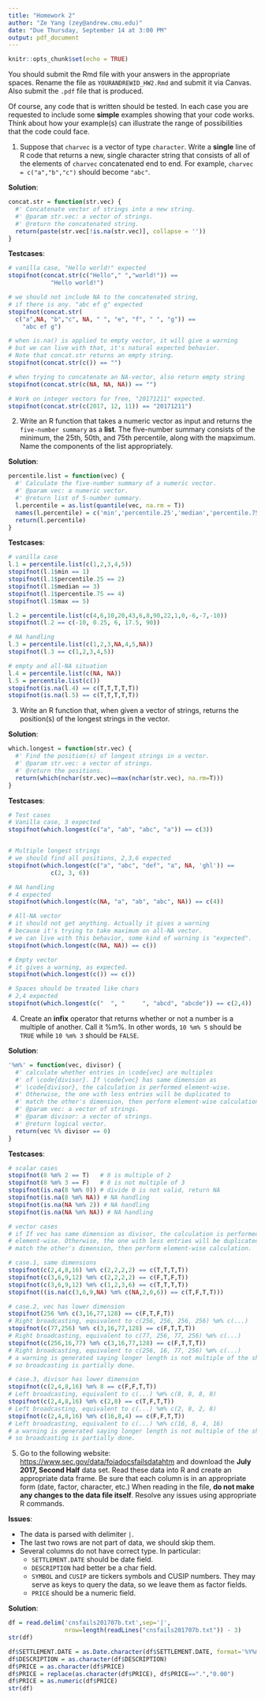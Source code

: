 ```yaml
---
title: "Homework 2"
author: "Ze Yang (zey@andrew.cmu.edu)"
date: "Due Thursday, September 14 at 3:00 PM"
output: pdf_document
---
```


\large

```r
knitr::opts_chunk$set(echo = TRUE)
```

You should submit the Rmd file with your answers in the
appropriate spaces. Rename the file as `YOURANDREWID_HW2.Rmd`
and submit it via Canvas. Also submit the `.pdf` file that
is produced.

Of course, any code that is written should be tested. In each
case you are requested to include some __simple__ examples showing that
your code works. Think about how your example(s) can illustrate 
the range of possibilities that the code could face.

\vspace{.2in}

1. Suppose that `charvec` is a vector of type `character`.
Write a __single__ line of R code that returns a new, single character
string that consists of all of the elements of `charvec`
concatenated end to end. For example,
`charvec = c("a","b","c")`
should become `"abc"`.

**Solution**:
```r
concat.str = function(str.vec) {
  #' Concatenate vector of strings into a new string.
  #' @param str.vec: a vector of strings.
  #' @return the concatenated string.
  return(paste(str.vec[!is.na(str.vec)], collapse = ''))
}
```
**Testcases**:
```r
# vanilla case, "Hello world!" expected
stopifnot(concat.str(c("Hello"," ","world!")) == 
            "Hello world!")

# we should not include NA to the concatenated string,
# if there is any. "abc ef g" expected
stopifnot(concat.str(
  c("a",NA, "b","c", NA, " ", "e", "f", " ", "g")) == 
    "abc ef g")

# when is.na() is applied to empty vector, it will give a warning
# but we can live with that, it's natural expected behavior.
# Note that concat.str returns an empty string.
stopifnot(concat.str(c()) == "")

# when trying to concatenate an NA-vector, also return empty string
stopifnot(concat.str(c(NA, NA, NA)) == "")

# Work on integer vectors for free, "20171211" expected.
stopifnot(concat.str(c(2017, 12, 11)) == "20171211")
```


2. Write an R function that takes a numeric vector as input
and returns the ``five-number summary`` as a __list__.
The five-number summary consists of the minimum, the
25th, 50th, and 75th percentile, along with the mapximum.
Name the components of the list appropriately.

**Solution**:
```r
percentile.list = function(vec) {
  #' Calculate the five-number summary of a numeric vector.
  #' @param vec: a numeric vector.
  #' @return list of 5-number summary.
  l.percentile = as.list(quantile(vec, na.rm = T))
  names(l.percentile) = c('min','percentile.25','median','percentile.75','max')
  return(l.percentile)
}
```

**Testcases**:
```r
# vanilla case
l.1 = percentile.list(c(1,2,3,4,5))
stopifnot(l.1$min == 1)
stopifnot(l.1$percentile.25 == 2)
stopifnot(l.1$median == 3)
stopifnot(l.1$percentile.75 == 4)
stopifnot(l.1$max == 5)

l.2 = percentile.list(c(4,6,10,20,43,6,8,90,22,1,0,-6,-7,-10))
stopifnot(l.2 == c(-10, 0.25, 6, 17.5, 90))

# NA handling
l.3 = percentile.list(c(1,2,3,NA,4,5,NA))
stopifnot(l.3 == c(1,2,3,4,5))

# empty and all-NA situation
l.4 = percentile.list(c(NA, NA))
l.5 = percentile.list(c())
stopifnot(is.na(l.4) == c(T,T,T,T,T))
stopifnot(is.na(l.5) == c(T,T,T,T,T))
```

3. Write an R function that, when given a vector of strings,
returns the position(s) of the longest strings in the vector.


**Solution**:
```r
which.longest = function(str.vec) {
  #' Find the position(s) of longest strings in a vector.
  #' @param str.vec: a vector of strings.
  #' @return the positions.
  return(which(nchar(str.vec)==max(nchar(str.vec), na.rm=T)))
}
```

**Testcases**:
```r
# Test cases
# Vanilla case, 3 expected
stopifnot(which.longest(c("a", "ab", "abc", "a")) == c(3))


# Multiple longest strings
# we should find all positions, 2,3,6 expected
stopifnot(which.longest(c("a", "abc", "def", "a", NA, 'ghl')) == 
            c(2, 3, 6))

# NA handling
# 4 expected
stopifnot(which.longest(c(NA, "a", "ab", "abc", NA)) == c(4))

# All-NA vector
# it should not get anything. Actually it gives a warning
# because it's trying to take maximum on all-NA vector. 
# we can live with this behavior, some kind of warning is "expected".
stopifnot(which.longest(c(NA, NA)) == c())

# Empty vector
# it gives a warning, as expected.
stopifnot(which.longest(c()) == c())

# Spaces should be treated like chars
# 2,4 expected
stopifnot(which.longest(c("  ", "     ", "abcd", "abcde")) == c(2,4))
```

4. Create an __infix__ operator that returns whether or not a
number is a multiple of another. Call it %m%. In other words,
`10 %m% 5` should be `TRUE` while `10 %m% 3` should be `FALSE`.

**Solution**:
```r
'%m%' = function(vec, divisor) {
  #' calculate whether entries in \code{vec} are multiples 
  #' of \code{divisor}. If \code{vec} has same dimension as
  #' \code{divisor}, the calculation is performed element-wise.
  #' Otherwise, the one with less entries will be duplicated to
  #' match the other's dimension, then perform element-wise calculation.
  #' @param vec: a vector of strings.
  #' @param divisor: a vector of strings.
  #' @return logical vector.
  return(vec %% divisor == 0)
}
```

**Testcases**:
```r
# scalar cases
stopifnot(8 %m% 2 == T)   # 8 is multiple of 2
stopifnot(8 %m% 3 == F)   # 8 is not multiple of 3
stopifnot(is.na(8 %m% 0)) # divide 0 is not valid, return NA
stopifnot(is.na(8 %m% NA)) # NA handling
stopifnot(is.na(NA %m% 2)) # NA handling
stopifnot(is.na(NA %m% NA)) # NA handling

# vector cases
# if If vec has same dimension as divisor, the calculation is performed 
# element-wise. Otherwise, the one with less entries will be duplicated to
# match the other's dimension, then perform element-wise calculation.

# case.1, same dimensions
stopifnot(c(2,4,8,16) %m% c(2,2,2,2) == c(T,T,T,T))
stopifnot(c(3,6,9,12) %m% c(2,2,2,2) == c(F,T,F,T))
stopifnot(c(3,6,9,12) %m% c(1,2,3,6) == c(T,T,T,T))
stopifnot((is.na(c(3,6,9,NA) %m% c(NA,2,0,6)) == c(T,F,T,T)))

# case.2, vec has lower dimension
stopifnot(256 %m% c(3,16,77,128) == c(F,T,F,T))
# Right broadcasting, equivalent to c(256, 256, 256, 256) %m% c(...)
stopifnot(c(77,256) %m% c(3,16,77,128) == c(F,T,T,T))
# Right broadcasting, equivalent to c(77, 256, 77, 256) %m% c(...)
stopifnot(c(256,16,77) %m% c(3,16,77,128) == c(F,T,T,T))
# Right broadcasting, equivalent to c(256, 16, 77, 256) %m% c(...)
# a warning is generated saying longer length is not multiple of the shorter length
# so broadcasting is partially done.

# case.3, divisor has lower dimension
stopifnot(c(2,4,8,16) %m% 8 == c(F,F,T,T))
# Left broadcasting, equivalent to c(...) %m% c(8, 8, 8, 8)
stopifnot(c(2,4,8,16) %m% c(2,8) == c(T,F,T,T))
# Left broadcasting, equivalent to c(...) %m% c(2, 8, 2, 8)
stopifnot(c(2,4,8,16) %m% c(16,8,4) == c(F,F,T,T))
# Left broadcasting, equivalent to c(...) %m% c(16, 8, 4, 16)
# a warning is generated saying longer length is not multiple of the shorter length
# so broadcasting is partially done.
```


5. Go to the following website:
[https://www.sec.gov/data/foiadocsfailsdatahtm](https://www.sec.gov/data/foiadocsfailsdatahtm)
and download the __July 2017, Second Half__ data set.
Read these data into R and create an appropriate data frame.
Be sure that each column is in an appropriate form (date, factor,
character, etc.)
When reading in the file, __do not make any changes to the data
file itself__. Resolve any issues using appropriate R commands.


**Issues**:



- The data is parsed with delimiter `|`.
- The last two rows are not part of data, we should skip them.
- Several columns do not have correct type. In particular:
    - `SETTLEMENT.DATE` should be date field.
    - `DESCRIPTION` had better be a char field.
    - `SYMBOL` and `CUSIP` are tickers symbols and CUSIP numbers. They may serve as keys to query the data, so we leave them as factor fields.
    - `PRICE` should be a numeric field.
    
    
**Solution**:
```r
df = read.delim('cnsfails201707b.txt',sep='|',
                nrow=length(readLines("cnsfails201707b.txt")) - 3)
str(df)
```

```r
df$SETTLEMENT.DATE = as.Date.character(df$SETTLEMENT.DATE, format='%Y%m%d')
df$DESCRIPTION = as.character(df$DESCRIPTION)
df$PRICE = as.character(df$PRICE)
df$PRICE = replace(as.character(df$PRICE), df$PRICE==".","0.00")
df$PRICE = as.numeric(df$PRICE)
str(df)
```

